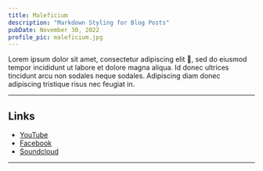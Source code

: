 ```yaml
---
title: Maleficium
description: "Markdown Styling for Blog Posts"
pubDate: November 30, 2022
profile_pic: maleficium.jpg
---
```



<BlogImage src={Dog} alt="Beagle Dog by Jules D. on Unsplash" />

Lorem ipsum dolor sit amet, consectetur adipiscing elit 🤣, sed do eiusmod tempor incididunt ut labore et dolore magna aliqua. Id donec ultrices tincidunt arcu non sodales neque sodales. Adipiscing diam donec adipiscing tristique risus nec feugiat in.

---

## Links

- [YouTube](https://youtube.com)
- [Facebook](https://facebook.com)
- [Soundcloud](https://soundcloud.com)

---
